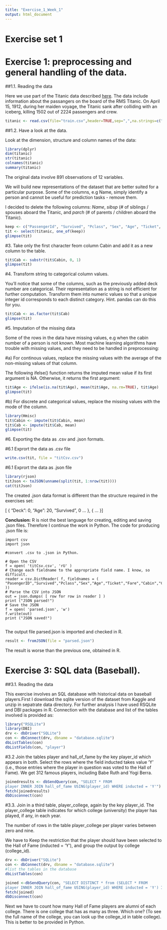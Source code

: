 ```yaml
---
title: "Exercise_1_Week_1"
output: html_document
---
```

# Exercise set 1

# Exercise 1: preprocessing and general handling of the data.

##1.1. Reading the data 

Here we use part of the Titanic data described [here](https://www.kaggle.com/c/titanic/data). The data include information about the passangers on the board of the RMS Titanic. On April 15, 1912, during her maiden voyage, the Titanic sank after colliding with an iceberg, killing 1502 out of 2224 passengers and crew. 


```r
titanic <- read.csv(file="train.csv",header=TRUE,sep=",",na.strings=c(""," ","NA"))

```

##1.2.	Have a look at the data. 

Look at the dimension, structure and column names of the data:

```r
library(dplyr)
dim(titanic)
str(titanic)
colnames(titanic)
summary(titanic)

```

The original data involve 891 observations of 12 variables. 

We will build new representations of the dataset that are better suited for a particular purpose. Some of the columns, e.g Name, simply identify a person and cannot be useful for prediction tasks - remove them.

I decided to delete the following columns: *Name*, *sibsp* (# of siblings / spouses aboard the Titanic, and *parch* (# of parents / children aboard the Titanic). 

```r
keep <- c("PassengerId", "Survived", "Pclass", "Sex", "Age", "Ticket", "Fare", "Cabin")
tit <- select(titanic, one_of(keep))
glimpse(tit)

```



#3.	Take only the first character feom column Cabin and add it as a new column to the table.

```r
tit$Cab <- substr(tit$Cabin, 0, 1)
glimpse(tit)

```



#4.	Transform string to categorical column values. 

You'll notice that some of the columns, such as the previously added deck number are categorical. Their representation as a string is not efficient for further computation. Transform them into numeric values so that a unique integer id corresponds to each distinct category. Hint. pandas can do this for you.

```r
tit$Cab <- as.factor(tit$Cab)
glimpse(tit)

```

#5.	Imputation of the missing data

Some of the rows in the data have missing values, e.g when the cabin number of a person is not known. Most machine learning algorithms have trouble with missing values, and they need to be handled in preprocessing:

#a) For continous values, replace the missing values with the average of the non-missing values of that column.

The following ifelse() function returns the imputed mean value if its first argument is NA. Otherwise, it returns the first argument: 

```r
tit$Age <- ifelse(is.na(tit$Age), mean(tit$Age, na.rm=TRUE), tit$Age)
glimpse(tit)

```


#b) For discrete and categorical values, replace the missing values with the mode of the column.

```r
library(Hmisc)
tit$Cabin <- impute(tit$Cabin, mean)
tit$Cab <- impute(tit$Cab, mean)
glimpse(tit)

```


#6.	Exporting the data as .csv and .json formats.

#6.1 Exprort the data as .csv file

```r
write.csv(tit, file = "titCsv.csv")

```

#6.1 Exprort the data as .json file

```r
library(rjson)
titJson <- toJSON(unname(split(tit, 1:nrow(tit))))
cat(titJson)

```

The created .json data format is different than the structure required in the exercises set: 

[
    {
        "Deck": 0,
        "Age": 20,
        "Survived", 0
        ...
    },
    {
        ...
    }
]


**Conclusion:** R is niot the best language for creating, editing and saving .json files. 
Therefore I continue the work in Python. 
The code for producing .json file is: 

```
import csv
import json

#convert .csv to .json in Python. 
  
# Open the CSV  
f = open( 'titCsv.csv', 'rU' )  
# Change each fieldname to the appropriate field name. I know, so difficult.  
reader = csv.DictReader( f, fieldnames = ( "PasengerID","Survived","Pclass","Sex","Age","Ticket","Fare","Cabin","Cab" ))  
# Parse the CSV into JSON  
out = json.dumps( [ row for row in reader ] )  
print ("JSON parsed!")  
# Save the JSON  
f = open( 'parsed.json', 'w')  
f.write(out)  
print ("JSON saved!")  


```

The output file parsed.json is imported and checked in R. 

```r
result <- fromJSON(file = "parsed.json")

```

The result is worse than the previous one, obtained in R.

# Exercise 3: SQL data (Baseball).

##3.1. Reading the data 

This exercise involves an SQL database with historical data on baseball players.First I download the sqlite version of the dataset from Kaggle and unzip in sepatrate data directory.
For further analysis I have used RSQLite and DBI packages in R. 
Connection with the database and list of the tables involved is provided as: 

```r
library("RSQLite")
library(DBI)
drv <- dbDriver("SQLite")
con <- dbConnect(drv, dbname = "database.sqlite")
dbListTables(con)
dbListFields(con, "player")
```


#3.2	Join the tables player and hall_of_fame by the key player_id which appears in both. Select the rows where the field inducted takes value 'Y' (i.e., those entries where the player in question was voted to the Hall of Fame). 
We get 312 famous players, including Babe Ruth and Yogi Berra.

```r
joinedresults <- dbSendQuery(con, "SELECT * FROM 
player INNER JOIN hall_of_fame USING(player_id) WHERE inducted = 'Y'")
fetch(joinedresults)
dbDisconnect(con)
```

#3.3.	Join in a third table, player_college, again by the key player_id. The player_college table indicates for which college (university) the player has played, if any, in each year.

The number of rows in the table player_college per player varies between zero and nine.

We have to Keep the restriction that the player should have been selected to the Hall of Fame (inducted = 'Y'), and group the output by college (college_id). 

```r
drv <- dbDriver("SQLite")
con <- dbConnect(drv, dbname = "database.sqlite")
#list the tables in the database
dbListTables(con)

joined <-dbSendQuery(con, "SELECT DISTINCT * from (SELECT * FROM 
player INNER JOIN hall_of_fame USING(player_id) WHERE inducted = 'Y') INNER JOIN player_college USING(player_id) WHERE inducted = 'Y' GROUP BY college_id")
fetch(joined)
dbDisconnect(con)

```


Next we have to count how many Hall of Fame players are alumni of each college. There is one college that has as many as three. Which one? (To see the full name of the college, you can look up the college_id in table college). This is better to be provided in Python. 








